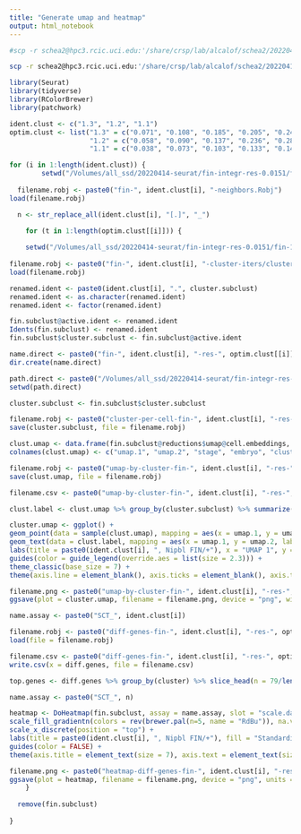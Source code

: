 ```yaml
---
title: "Generate umap and heatmap"
output: html_notebook
---
```


```bash
#scp -r schea2@hpc3.rcic.uci.edu:'/share/crsp/lab/alcalof/schea2/20220414-seurat/fin-integr-res-0.0151/fin-1-res-0.037/fin-1.*-neighbors.Robj' /Volumes/all_ssd/20220414-seurat/fin-integr-res-0.0151/fin-1-res-0.037

scp -r schea2@hpc3.rcic.uci.edu:'/share/crsp/lab/alcalof/schea2/20220414-seurat/fin-integr-res-0.0151/fin-1-res-0.037/fin-1.*-res-*' /Volumes/all_ssd/20220414-seurat/fin-integr-res-0.0151/fin-1-res-0.037
```

```r
library(Seurat)
library(tidyverse)
library(RColorBrewer)
library(patchwork)

ident.clust <- c("1.3", "1.2", "1.1")
optim.clust <- list("1.3" = c("0.071", "0.108", "0.185", "0.205", "0.244"),
                    "1.2" = c("0.058", "0.090", "0.137", "0.236", "0.286", "0.410", "0.589", "0.690"),
                    "1.1" = c("0.038", "0.073", "0.103", "0.133", "0.142", "0.161", "0.309", "0.630"))

for (i in 1:length(ident.clust)) {
        setwd("/Volumes/all_ssd/20220414-seurat/fin-integr-res-0.0151/fin-1-res-0.037")
  
  filename.robj <- paste0("fin-", ident.clust[i], "-neighbors.Robj")
load(filename.robj)

  n <- str_replace_all(ident.clust[i], "[.]", "_")

    for (t in 1:length(optim.clust[[i]])) {
    
    setwd("/Volumes/all_ssd/20220414-seurat/fin-integr-res-0.0151/fin-1-res-0.037")
    
filename.robj <- paste0("fin-", ident.clust[i], "-cluster-iters/cluster-per-cell-fin-", ident.clust[i], "-res-", optim.clust[[i]][t], ".Robj")
load(filename.robj)

renamed.ident <- paste0(ident.clust[i], ".", cluster.subclust)
renamed.ident <- as.character(renamed.ident)
renamed.ident <- factor(renamed.ident)

fin.subclust@active.ident <- renamed.ident
Idents(fin.subclust) <- renamed.ident
fin.subclust$cluster.subclust <- fin.subclust@active.ident

name.direct <- paste0("fin-", ident.clust[i], "-res-", optim.clust[[i]][t])
dir.create(name.direct)

path.direct <- paste0("/Volumes/all_ssd/20220414-seurat/fin-integr-res-0.0151/fin-1-res-0.037/", name.direct)
setwd(path.direct)

cluster.subclust <- fin.subclust$cluster.subclust

filename.robj <- paste0("cluster-per-cell-fin-", ident.clust[i], "-res-", optim.clust[[i]][t], ".Robj")
save(cluster.subclust, file = filename.robj)

clust.umap <- data.frame(fin.subclust@reductions$umap@cell.embeddings, fin.subclust$stage, fin.subclust$label.embryo, fin.subclust$cluster.subclust)
colnames(clust.umap) <- c("umap.1", "umap.2", "stage", "embryo", "cluster.subclust")

filename.robj <- paste0("umap-by-cluster-fin-", ident.clust[i], "-res-", optim.clust[[i]][t], ".Robj")
save(clust.umap, file = filename.robj)

filename.csv <- paste0("umap-by-cluster-fin-", ident.clust[i], "-res-", optim.clust[[i]][t], ".csv")

clust.label <- clust.umap %>% group_by(cluster.subclust) %>% summarize(umap.1 = median(umap.1), umap.2 = median(umap.2))

cluster.umap <- ggplot() +
geom_point(data = sample(clust.umap), mapping = aes(x = umap.1, y = umap.2, color = cluster.subclust), shape = 20, stroke = 0, size = 0.5) +
geom_text(data = clust.label, mapping = aes(x = umap.1, y = umap.2, label = cluster.subclust), size = 2.3) +
labs(title = paste0(ident.clust[i], ", Nipbl FIN/+"), x = "UMAP 1", y = "UMAP 2", color = "Cluster") +
guides(color = guide_legend(override.aes = list(size = 2.3))) +
theme_classic(base_size = 7) +
theme(axis.line = element_blank(), axis.ticks = element_blank(), axis.text = element_blank(), plot.title = element_text(hjust = 0.5, size = 7), legend.key.size = unit(7, "pt"))

filename.png <- paste0("umap-by-cluster-fin-", ident.clust[i], "-res-", optim.clust[[i]][t], ".png")
ggsave(plot = cluster.umap, filename = filename.png, device = "png", width = 3.5, height = 2.25, units = "in")

name.assay <- paste0("SCT_", ident.clust[i])

filename.robj <- paste0("diff-genes-fin-", ident.clust[i], "-res-", optim.clust[[i]][t], ".Robj")
load(file = filename.robj)

filename.csv <- paste0("diff-genes-fin-", ident.clust[i], "-res-", optim.clust[[i]][t], ".csv")
write.csv(x = diff.genes, file = filename.csv)

top.genes <- diff.genes %>% group_by(cluster) %>% slice_head(n = 79/length(levels(fin.subclust$cluster.subclust)))

name.assay <- paste0("SCT_", n)

heatmap <- DoHeatmap(fin.subclust, assay = name.assay, slot = "scale.data", features = as.vector(top.genes$gene), group.by = "ident", group.bar = TRUE, label = TRUE, size = 2.3, angle = 0, hjust = 0.5, draw.lines = TRUE) +
scale_fill_gradientn(colors = rev(brewer.pal(n=5, name = "RdBu")), na.value = "white") +
scale_x_discrete(position = "top") +
labs(title = paste0(ident.clust[i], ", Nipbl FIN/+"), fill = "Standardized\nLog1p UMI") +
guides(color = FALSE) +
theme(axis.title = element_text(size = 7), axis.text = element_text(size = 7), plot.title = element_text(hjust = 0.5, size = 7), legend.title = element_text(size = 7), legend.text = element_text(size = 7), legend.key.size = unit(7, "pt"))

filename.png <- paste0("heatmap-diff-genes-fin-", ident.clust[i], "-res-", optim.clust[[i]][t], ".png")
ggsave(plot = heatmap, filename = filename.png, device = "png", units = "in", width = 6.5, height = 9)
    }
  
  remove(fin.subclust)
  
}

```

